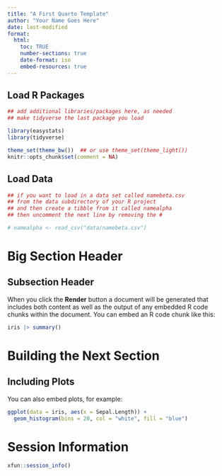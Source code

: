 ```yaml
---
title: "A First Quarto Template"
author: "Your Name Goes Here"
date: last-modified
format: 
  html:
    toc: TRUE
    number-sections: true
    date-format: iso
    embed-resources: true
---
```


## Load R Packages

```r

## add additional libraries/packages here, as needed
## make tidyverse the last package you load

library(easystats)
library(tidyverse)

theme_set(theme_bw())  ## or use theme_set(theme_light())
knitr::opts_chunk$set(comment = NA)
```

## Load Data

```r
## if you want to load in a data set called namebeta.csv
## from the data subdirectory of your R project
## and then create a tibble from it called namealpha
## then uncomment the next line by removing the #

# namealpha <- read_csv("data/namebeta.csv")
```

# Big Section Header

## Subsection Header

When you click the **Render** button a document will be generated that includes both content as well as the output of any embedded R code chunks within the document. You can embed an R code chunk like this:

```r
iris |> summary()
```

# Building the Next Section

## Including Plots

You can also embed plots, for example:

```r
ggplot(data = iris, aes(x = Sepal.Length)) +
  geom_histogram(bins = 20, col = "white", fill = "blue")
```

# Session Information

```r
xfun::session_info()
```


